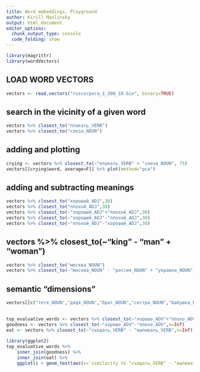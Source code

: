 ```yaml
---
title: Word embeddings. Playground
author: Kirill Maslinsky
output: html_document
editor_options: 
  chunk_output_type: console
  code_folding: show
---
```



```r
library(magrittr)
library(wordVectors)
```

## LOAD WORD VECTORS
```r
vectors <- read.vectors("ruscorpora_1_300_10.bin", binary=TRUE)
```

## search in the vicinity of a given word

```r
vectors %>% closest_to("плакать_VERB")
vectors %>% closest_to("слеза_NOUN")
```

## adding and plotting

```r
crying <- vectors %>% closest_to(~"плакать_VERB" + "слеза_NOUN", 75)
vectors[[crying$word, average=F]] %>% plot(method="pca")
```

## adding and subtracting meanings

```r
vectors %>% closest_to("хороший_ADJ",30)
vectors %>% closest_to("плохой_ADJ",30)
vectors %>% closest_to(~"хороший_ADJ"+"плохой_ADJ",30)
vectors %>% closest_to(~"хороший_ADJ"-"плохой_ADJ",30)
vectors %>% closest_to(~"плохой_ADJ"-"хороший_ADJ",30)
```

## vectors %>% closest_to(~"king" - "man" + "woman")

```r
vectors %>% closest_to("москва_NOUN")
vectors %>% closest_to(~"москва_NOUN" - "россия_NOUN" + "украина_NOUN")
```


## semantic “dimensions”

```r
vectors[[c("тетя_NOUN","дядя_NOUN","брат_NOUN","сестра_NOUN","бабушка_NOUN","дедушка_NOUN","муж_NOUN","жена_NOUN"), average=F]] %>% plot(method="pca") 
```

##
```r
top_evaluative_words <- vectors %>% closest_to(~"хорошо_ADV"+"плохо_ADV", n=75)
goodness <- vectors %>% closest_to(~"хорошо_ADV"-"плохо_ADV",n=Inf)
eat <- vectors %>% closest_to(~"съедать_VERB" - "выпивать_VERB",n=Inf)
```

```r
library(ggplot2)
top_evaluative_words %>%
    inner_join(goodness) %>%
    inner_join(eat) %>%
    ggplot() + geom_text(aes(x=`similarity to "съедать_VERB" - "выпивать_VERB"`, y=`similarity to "хорошо_ADV" - "плохо_ADV"`,label=word))
```
